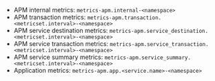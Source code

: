 

- APM internal metrics: `metrics-apm.internal-<namespace>`
- APM transaction metrics: `metrics-apm.transaction.<metricset.interval>-<namespace>`
- APM service destination metrics: `metrics-apm.service_destination.<metricset.interval>-<namespace>`
- APM service transaction metrics: `metrics-apm.service_transaction.<metricset.interval>-<namespace>`
- APM service summary metrics: `metrics-apm.service_summary.<metricset.interval>-<namespace>`
- Application metrics: `metrics-apm.app.<service.name>-<namespace>`